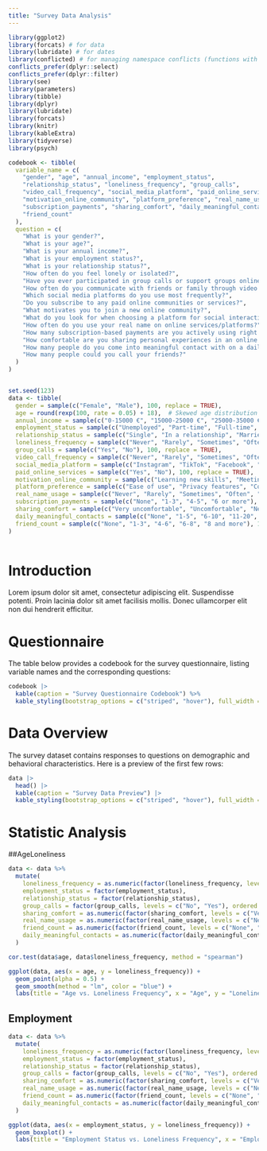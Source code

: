 ```yaml
---
title: "Survey Data Analysis"
---
```


```r
library(ggplot2)
library(forcats) # for data
library(lubridate) # for dates
library(conflicted) # for managing namespace conflicts (functions with the same name)
conflicts_prefer(dplyr::select)
conflicts_prefer(dplyr::filter)
library(see)
library(parameters)
library(tibble)
library(dplyr)
library(lubridate)
library(forcats)
library(knitr)
library(kableExtra)
library(tidyverse)
library(psych)

```


```r
codebook <- tibble(
  variable_name = c(
    "gender", "age", "annual_income", "employment_status", 
    "relationship_status", "loneliness_frequency", "group_calls", 
    "video_call_frequency", "social_media_platform", "paid_online_services", 
    "motivation_online_community", "platform_preference", "real_name_usage", 
    "subscription_payments", "sharing_comfort", "daily_meaningful_contacts", 
    "friend_count"
  ),
  question = c(
    "What is your gender?",
    "What is your age?",
    "What is your annual income?",
    "What is your employment status?",
    "What is your relationship status?",
    "How often do you feel lonely or isolated?",
    "Have you ever participated in group calls or support groups online?",
    "How often do you communicate with friends or family through video calls?",
    "Which social media platforms do you use most frequently?",
    "Do you subscribe to any paid online communities or services?",
    "What motivates you to join a new online community?",
    "What do you look for when choosing a platform for social interaction?",
    "How often do you use your real name on online services/platforms?",
    "How many subscription-based payments are you actively using right now?",
    "How comfortable are you sharing personal experiences in an online setting?",
    "How many people do you come into meaningful contact with on a daily basis?",
    "How many people could you call your friends?"
  )
)


set.seed(123)
data <- tibble(
  gender = sample(c("Female", "Male"), 100, replace = TRUE),
  age = round(rexp(100, rate = 0.05) + 18),  # Skewed age distribution
  annual_income = sample(c("0-15000 €", "15000-25000 €", "25000-35000 €", "35000-45000 €", "45000+ €"), 100, replace = TRUE),
  employment_status = sample(c("Unemployed", "Part-time", "Full-time", "Freelancer"), 100, replace = TRUE),
  relationship_status = sample(c("Single", "In a relationship", "Married", "Divorced"), 100, replace = TRUE),
  loneliness_frequency = sample(c("Never", "Rarely", "Sometimes", "Often", "Always"), 100, replace = TRUE),
  group_calls = sample(c("Yes", "No"), 100, replace = TRUE),
  video_call_frequency = sample(c("Never", "Rarely", "Sometimes", "Often", "Always"), 100, replace = TRUE),
  social_media_platform = sample(c("Instagram", "TikTok", "Facebook", "Twitter"), 100, replace = TRUE),
  paid_online_services = sample(c("Yes", "No"), 100, replace = TRUE),
  motivation_online_community = sample(c("Learning new skills", "Meeting new people", "Support for personal issues", "Entertainment"), 100, replace = TRUE),
  platform_preference = sample(c("Ease of use", "Privacy features", "Community guidelines", "Content quality"), 100, replace = TRUE),
  real_name_usage = sample(c("Never", "Rarely", "Sometimes", "Often", "Always"), 100, replace = TRUE),
  subscription_payments = sample(c("None", "1-3", "4-5", "6 or more"), 100, replace = TRUE),
  sharing_comfort = sample(c("Very uncomfortable", "Uncomfortable", "Neutral", "Comfortable", "Very comfortable"), 100, replace = TRUE),
  daily_meaningful_contacts = sample(c("None", "1-5", "6-10", "11-20", "20 and more"), 100, replace = TRUE),
  friend_count = sample(c("None", "1-3", "4-6", "6-8", "8 and more"), 100, replace = TRUE)
)
  
```


# Introduction

Lorem ipsum dolor sit amet, consectetur adipiscing elit. Suspendisse potenti. Proin lacinia dolor sit amet facilisis mollis. Donec ullamcorper elit non dui hendrerit efficitur.

# Questionnaire

The table below provides a codebook for the survey questionnaire, listing variable names and the corresponding questions:

```r
codebook |>
  kable(caption = "Survey Questionnaire Codebook") %>%
  kable_styling(bootstrap_options = c("striped", "hover"), full_width = FALSE)
```

# Data Overview

The survey dataset contains responses to questions on demographic and behavioral characteristics. Here is a preview of the first few rows:

```r
data |> 
  head() |> 
  kable(caption = "Survey Data Preview") |> 
  kable_styling(bootstrap_options = c("striped", "hover"), full_width = FALSE)
```

# Statistic Analysis


##AgeLoneliness

```r
data <- data %>%
  mutate(
    loneliness_frequency = as.numeric(factor(loneliness_frequency, levels = c("Never", "Rarely", "Sometimes", "Often", "Always"), ordered = TRUE)),
    employment_status = factor(employment_status),
    relationship_status = factor(relationship_status),
    group_calls = factor(group_calls, levels = c("No", "Yes"), ordered = TRUE),
    sharing_comfort = as.numeric(factor(sharing_comfort, levels = c("Very uncomfortable", "Uncomfortable", "Neutral", "Comfortable", "Very comfortable"), ordered = TRUE)),
    real_name_usage = as.numeric(factor(real_name_usage, levels = c("Never", "Rarely", "Sometimes", "Often", "Always"), ordered = TRUE)),
    friend_count = as.numeric(factor(friend_count, levels = c("None", "1-3", "4-6", "6-8", "8 and more"), ordered = TRUE)),
    daily_meaningful_contacts = as.numeric(factor(daily_meaningful_contacts, levels = c("None", "1-5", "6-10", "11-20", "20 and more"), ordered = TRUE))
  )

cor.test(data$age, data$loneliness_frequency, method = "spearman")

ggplot(data, aes(x = age, y = loneliness_frequency)) +
  geom_point(alpha = 0.5) +
  geom_smooth(method = "lm", color = "blue") +
  labs(title = "Age vs. Loneliness Frequency", x = "Age", y = "Loneliness Frequency")
```
 
## Employment

```r
data <- data %>%
  mutate(
    loneliness_frequency = as.numeric(factor(loneliness_frequency, levels = c("Never", "Rarely", "Sometimes", "Often", "Always"), ordered = TRUE)),
    employment_status = factor(employment_status),
    relationship_status = factor(relationship_status),
    group_calls = factor(group_calls, levels = c("No", "Yes"), ordered = TRUE),
    sharing_comfort = as.numeric(factor(sharing_comfort, levels = c("Very uncomfortable", "Uncomfortable", "Neutral", "Comfortable", "Very comfortable"), ordered = TRUE)),
    real_name_usage = as.numeric(factor(real_name_usage, levels = c("Never", "Rarely", "Sometimes", "Often", "Always"), ordered = TRUE)),
    friend_count = as.numeric(factor(friend_count, levels = c("None", "1-3", "4-6", "6-8", "8 and more"), ordered = TRUE)),
    daily_meaningful_contacts = as.numeric(factor(daily_meaningful_contacts, levels = c("None", "1-5", "6-10", "11-20", "20 and more"), ordered = TRUE))
  )

ggplot(data, aes(x = employment_status, y = loneliness_frequency)) +
  geom_boxplot() +
  labs(title = "Employment Status vs. Loneliness Frequency", x = "Employment Status", y = "Loneliness Frequency")
```
